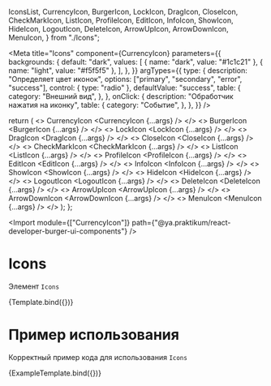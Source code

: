 <!-- Icons.stories.mdx -->



  IconsList,
  CurrencyIcon,
  BurgerIcon,
  LockIcon,
  DragIcon,
  CloseIcon,
  CheckMarkIcon,
  ListIcon,
  ProfileIcon,
  EditIcon,
  InfoIcon,
  ShowIcon,
  HideIcon,
  LogoutIcon,
  DeleteIcon,
  ArrowUpIcon,
  ArrowDownIcon,
  MenuIcon,
} from "./Icons";

<Meta
  title="Icons"
  component={CurrencyIcon}
  parameters={{
    backgrounds: {
      default: "dark",
      values: [
        { name: "dark", value: "#1c1c21" },
        { name: "light", value: "#f5f5f5" },
      ],
    },
  }}
  argTypes={{
    type: {
      description: "Определяет цвет иконок",
      options: ["primary", "secondary", "error", "success"],
      control: { type: "radio" },
      defaultValue: "success",
      table: {
        category: "Внешний вид",
      },
    },
    onClick: {
      description: "Обработчик нажатия на иконку",
      table: {
        category: "Событие",
      },
    },
  }}
/>

  return (
    <IconsList>
      <>
        CurrencyIcon
        <CurrencyIcon {...args} />
      </>
      <>
        BurgerIcon
        <BurgerIcon {...args} />
      </>
      <>
        LockIcon
        <LockIcon {...args} />
      </>
      <>
        DragIcon
        <DragIcon {...args} />
      </>
      <>
        CloseIcon
        <CloseIcon {...args} />
      </>
      <>
        CheckMarkIcon
        <CheckMarkIcon {...args} />
      </>
      <>
        ListIcon
        <ListIcon {...args} />
      </>
      <>
        ProfileIcon
        <ProfileIcon {...args} />
      </>
      <>
        EditIcon
        <EditIcon {...args} />
      </>
      <>
        InfoIcon
        <InfoIcon {...args} />
      </>
      <>
        ShowIcon
        <ShowIcon {...args} />
      </>
      <>
        HideIcon
        <HideIcon {...args} />
      </>
      <>
        LogoutIcon
        <LogoutIcon {...args} />
      </>
      <>
        DeleteIcon
        <DeleteIcon {...args} />
      </>
      <>
        ArrowUpIcon
        <ArrowUpIcon {...args} />
      </>
      <>
        ArrowDownIcon
        <ArrowDownIcon {...args} />
      </>
      <>
        MenuIcon
        <MenuIcon {...args} />
      </>
    </IconsList>
  );
};

<Import
  module={["CurrencyIcon"]}
  path={"@ya.praktikum/react-developer-burger-ui-components"}
/>

# Icons

Элемент `Icons`

<Canvas isColumn>
  <Story name="argTypes">{Template.bind({})}</Story>
</Canvas>

<ArgsTable story="argTypes" />

# Пример использования

Корректный пример кода для использования `Icons`


<Canvas mdxSource={IconsExampleSource}>
  <Story name="Example">{ExampleTemplate.bind({})}</Story>
</Canvas>
